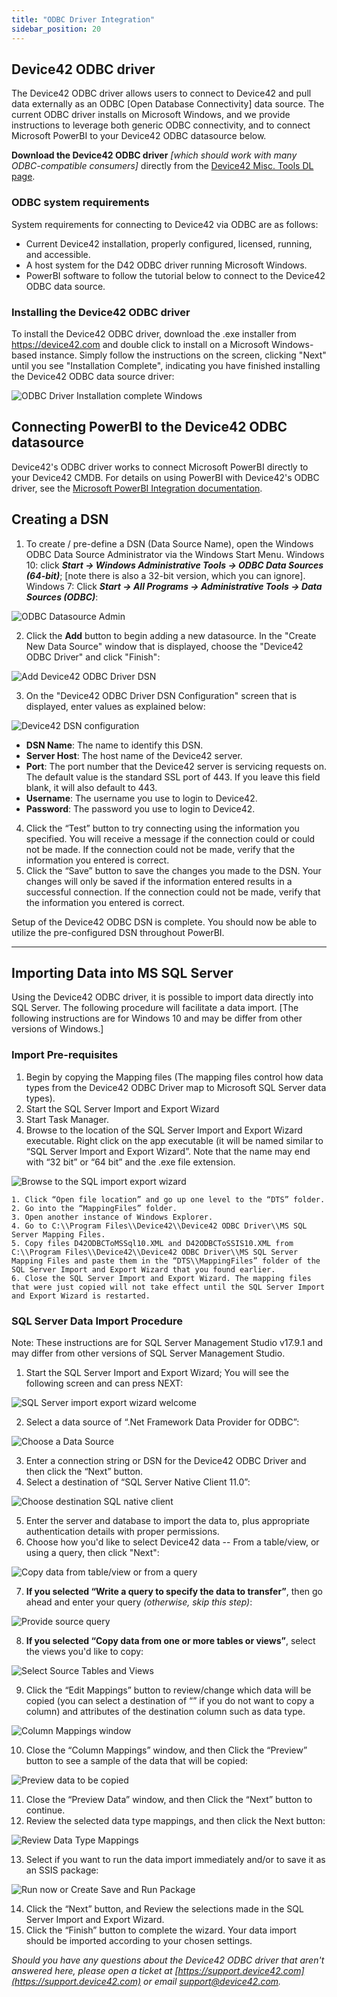 ```yaml
---
title: "ODBC Driver Integration"
sidebar_position: 20
---
```


## Device42 ODBC driver

The Device42 ODBC driver allows users to connect to Device42 and pull data externally as an ODBC \[Open Database Connectivity\] data source. The current ODBC driver installs on Microsoft Windows, and we provide instructions to leverage both generic ODBC connectivity, and to connect Microsoft PowerBI to your Device42 ODBC datasource below.

**Download the Device42 ODBC driver** _\[which should work with many ODBC-compatible consumers\]_ directly from the [Device42 Misc. Tools DL page](https://www.device42.com/miscellaneous-tools/).

### ODBC system requirements

System requirements for connecting to Device42 via ODBC are as follows:

- Current Device42 installation, properly configured, licensed, running, and accessible.
- A host system for the D42 ODBC driver running Microsoft Windows.
- PowerBI software to follow the tutorial below to connect to the Device42 ODBC data source.

### Installing the Device42 ODBC driver

To install the Device42 ODBC driver, download the .exe installer from https://device42.com and double click to install on a Microsoft Windows-based instance. Simply follow the instructions on the screen, clicking "Next" until you see "Installation Complete", indicating you have finished installing the Device42 ODBC data source driver: 

![ODBC Driver Installation complete Windows](/assets/images/ODBC_driver_install_complete.png)

## Connecting PowerBI to the Device42 ODBC datasource

Device42's ODBC driver works to connect Microsoft PowerBI directly to your Device42 CMDB. For details on using PowerBI with Device42's ODBC driver, see the [Microsoft PowerBI Integration documentation](integration/external-integrations/powerbi-integration.mdx).

## Creating a DSN

1. To create / pre-define a DSN (Data Source Name), open the Windows ODBC Data Source Administrator via the Windows Start Menu. Windows 10: click **_Start -> Windows Administrative Tools -> ODBC Data Sources (64-bit)_**; \[note there is also a 32-bit version, which you can ignore\]. Windows 7: Click **_Start -> All Programs -> Administrative Tools -> Data Sources (ODBC)_**: 

![ODBC Datasource Admin](/assets/images/ODBC_Datasource_Administrator.png)

2. Click the **Add** button to begin adding a new datasource. In the "Create New Data Source" window that is displayed, choose the "Device42 ODBC Driver" and click "Finish": 

![Add Device42 ODBC Driver DSN](/assets/images/add_device42_ODBC_driver_source.png)

3. On the "Device42 ODBC Driver DSN Configuration" screen that is displayed, enter values as explained below: 

![Device42 DSN configuration](/assets/images/DSN_Configuration_Screen.png)

- **DSN Name**: The name to identify this DSN.
- **Server Host**: The host name of the Device42 server.
- **Port**: The port number that the Device42 server is servicing requests on. The default value is the standard SSL port of 443. If you leave this field blank, it will also default to 443.
- **Username**: The username you use to login to Device42.
- **Password**: The password you use to login to Device42.

4. Click the “Test” button to try connecting using the information you specified. You will receive a message if the connection could or could not be made. If the connection could not be made, verify that the information you entered is correct.
5. Click the “Save” button to save the changes you made to the DSN. Your changes will only be saved if the information entered results in a successful connection. If the connection could not be made, verify that the information you entered is correct.

Setup of the Device42 ODBC DSN is complete. You should now be able to utilize the pre-configured DSN throughout PowerBI.

* * *

## Importing Data into MS SQL Server

Using the Device42 ODBC driver, it is possible to import data directly into SQL Server. The following procedure will facilitate a data import. \[The following instructions are for Windows 10 and may be differ from other versions of Windows.\]

### Import Pre-requisites

1. Begin by copying the Mapping files (The mapping files control how data types from the Device42 ODBC Driver map to Microsoft SQL Server data types).
2. Start the SQL Server Import and Export Wizard
3. Start Task Manager.
4. Browse to the location of the SQL Server Import and Export Wizard executable. Right click on the app executable (it will be named similar to “SQL Server Import and Export Wizard”. Note that the name may end with “32 bit” or “64 bit” and the .exe file extension.

![Browse to the SQL import export wizard](/assets/images/DTSWizard.exe-explorer.png)

    1. Click “Open file location” and go up one level to the “DTS” folder.
    2. Go into the “MappingFiles” folder.
    3. Open another instance of Windows Explorer.
    4. Go to C:\\Program Files\\Device42\\Device42 ODBC Driver\\MS SQL Server Mapping Files.
    5. Copy files D42ODBCToMSSql10.XML and D42ODBCToSSIS10.XML from C:\\Program Files\\Device42\\Device42 ODBC Driver\\MS SQL Server Mapping Files and paste them in the “DTS\\MappingFiles” folder of the SQL Server Import and Export Wizard that you found earlier.
    6. Close the SQL Server Import and Export Wizard. The mapping files that were just copied will not take effect until the SQL Server Import and Export Wizard is restarted.

### SQL Server Data Import Procedure

Note: These instructions are for SQL Server Management Studio v17.9.1 and may differ from other versions of SQL Server Management Studio.

1. Start the SQL Server Import and Export Wizard; You will see the following screen and can press NEXT: 

![SQL Server import export wizard welcome](/assets/images/welcome_to_SQL_import_export_wizard.png)

2. Select a data source of “.Net Framework Data Provider for ODBC”: 

![Choose a Data Source](/assets/images/Choose-data-source.png)

3. Enter a connection string or DSN for the Device42 ODBC Driver and then click the “Next” button.
4. Select a destination of “SQL Server Native Client 11.0”: 

![Choose destination SQL native client](/assets/images/choose-destination.png)

5. Enter the server and database to import the data to, plus appropriate authentication details with proper permissions.
6. Choose how you'd like to select Device42 data -- From a table/view, or using a query, then click "Next": 

![Copy data from table/view or from a query](/assets/images/specify-table-or-query.png)

7. **If you selected “Write a query to specify the data to transfer”**, then go ahead and enter your query _(otherwise, skip this step)_: 

![Provide source query](/assets/images/provide-source-query.png)

8. **If you selected “Copy data from one or more tables or views”**, select the views you'd like to copy: 

![Select Source Tables and Views](/assets/images/select-source-tables.png)

9. Click the “Edit Mappings” button to review/change which data will be copied (you can select a destination of “” if you do not want to copy a column) and attributes of the destination column such as data type.

![Column Mappings window](/assets/images/column-mappings.png)

10. Close the “Column Mappings” window, and then Click the “Preview” button to see a sample of the data that will be copied: 

![Preview data to be copied](/assets/images/preview-data.png)

11. Close the “Preview Data” window, and then Click the “Next” button to continue.
12. Review the selected data type mappings, and then click the Next button: 

![Review Data Type Mappings](/assets/images/review-data-type-mapping.png)

13. Select if you want to run the data import immediately and/or to save it as an SSIS package: 

![Run now or Create Save and Run Package](/assets/images/save-and-run-package.png)

14. Click the “Next” button, and Review the selections made in the SQL Server Import and Export Wizard.
15. Click the “Finish” button to complete the wizard. Your data import should be imported according to your chosen settings.

_Should you have any questions about the Device42 ODBC driver that aren't answered here, please open a ticket at [https://support.device42.com](https://support.device42.com) or email support@device42.com._
